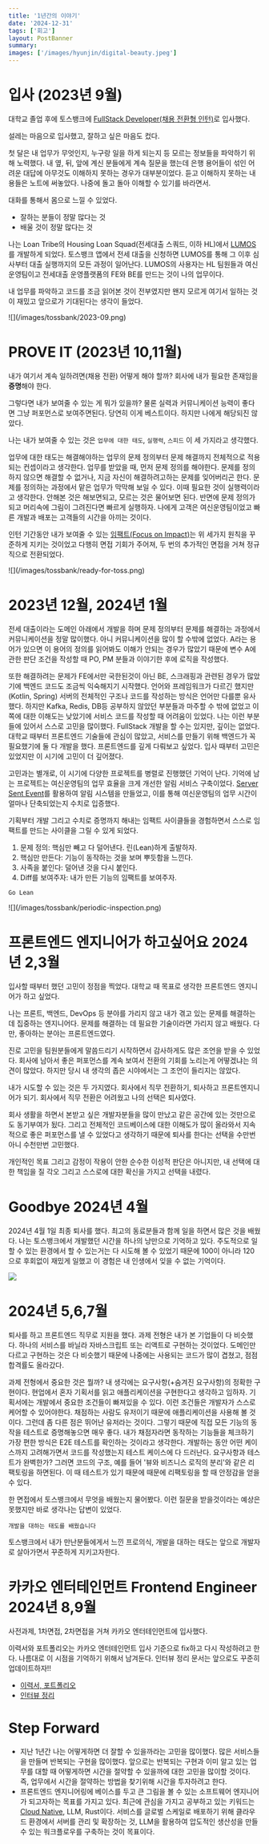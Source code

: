 ```yaml
---
title: '1년간의 이야기'
date: '2024-12-31'
tags: ['회고']
layout: PostBanner
summary:
images: ['/images/hyunjin/digital-beauty.jpeg']
---
```


# 입사 (2023년 9월)

대학교 졸업 후에 토스뱅크에 [FullStack Developer(채용 전환형 인턴)](https://toss.im/career/job-detail?job_id=5778130003&company=%ED%86%A0%EC%8A%A4%EB%B1%85%ED%81%AC&detailedPosition=Admin)로 입사했다.

설레는 마음으로 입사했고, 잘하고 싶은 마음도 컸다.

첫 달은 내 업무가 무엇인지, 누구랑 일을 하게 되는지 등 모르는 정보들을 파악하기 위해 노력했다. 내 옆, 뒤, 앞에 계신 분들에게 계속 질문을 했는데 은행 용어들이 섞인 어려운 대답에 아무것도 이해하지 못하는 경우가 대부분이었다.
듣고 이해하지 못하는 내용들은 노트에 써놓았다. 나중에 돌고 돌아 이해할 수 있기를 바라면서.

대화를 통해서 몸으로 느낄 수 있었다.

- 잘하는 분들이 정말 많다는 것
- 배울 것이 정말 많다는 것

나는 Loan Tribe의 Housing Loan Squad(전세대출 스쿼드, 이하 HL)에서 [LUMOS](https://toss.tech/article/severdeveloper_dynamic_scraping)를 개발하게 되었다.
토스뱅크 앱에서 전세 대출을 신청하면 LUMOS를 통해 그 이후 심사부터 대출 실행까지의 모든 과정이 일어난다. LUMOS의 사용자는 HL 팀원들과 여신운영팀이고 전세대출 운영플랫폼의 FE와 BE를 만드는 것이 나의 업무이다.

내 업무를 파악하고 코드를 조금 읽어본 것이 전부였지만 왠지 모르게 여기서 일하는 것이 재밌고 앞으로가 기대된다는 생각이 들었다.

<div className="mx-auto">![](/images/tossbank/2023-09.png)</div>

# PROVE IT (2023년 10,11월)

내가 여기서 계속 일하려면(채용 전환) 어떻게 해야 할까? 회사에 내가 필요한 존재임을 **증명**해야 한다.

그렇다면 내가 보여줄 수 있는 게 뭐가 있을까? 물론 실력과 커뮤니케이션 능력이 좋다면 그냥 퍼포먼스로 보여주면된다. 당연히 이게 베스트이다. 하지만 나에게 해당되진 않았다.

나는 내가 보여줄 수 있는 것은 `업무에 대한 태도`, `실행력`, `스피드` 이 세 가지라고 생각했다.

업무에 대한 태도는 해결해야하는 업무의 문제 정의부터 문제 해결까지 전체적으로 적용되는 컨셉이라고 생각한다. 업무를 받았을 때, 먼저 문제 정의를 해야한다.
문제를 정의하지 않으면 해결할 수 없거나, 지금 자신이 해결하려고하는 문제를 잊어버리곤 한다. 문제를 정의하는 과정에서 맡은 업무가 막막해 보일 수 있다.
이때 필요한 것이 실행력이라고 생각한다. 안해본 것은 해보면되고, 모르는 것은 물어보면 된다. 반면에 문제 정의가 되고 머리속에 그림이 그려진다면 빠르게 실행하자.
나에게 고객은 여신운영팀이었고 빠른 개발과 배포는 고객들의 시간을 아끼는 것이다.

인턴 기간동안 내가 보여줄 수 있는 [임팩트(Focus on Impact)](https://toss.im/career/article/core-values-are-evolving)는 위 세가지 원칙을 꾸준하게 지키는 것이었고
다행히 면접 기회가 주어져, 두 번의 추가적인 면접을 거쳐 정규직으로 전환되었다.

<div className="mx-auto">![](/images/tossbank/ready-for-toss.png)</div>

# 2023년 12월, 2024년 1월

전세 대출이라는 도메인 아래에서 개발을 하며 문제 정의부터 문제를 해결하는 과정에서 커뮤니케이션을 정말 많이했다.
아니 커뮤니케이션을 많이 할 수밖에 없었다.
A라는 용어가 있으면 이 용어의 정의를 읽어봐도 이해가 안되는 경우가 많았기 때문에 변수 A에 관한 판단 조건을 작성할 때 PO, PM 분들과 이야기한 후에 로직을 작성했다.

또한 해결하려는 문제가 FE에서만 국한된것이 아닌 BE, 스크래핑과 관련된 경우가 많았기에 백엔드 코드도 조금씩 익숙해지기 시작했다.
언어와 프레임워크가 다르긴 했지만(Kotlin, Spring) 서버의 전체적인 구조나 코드를 작성하는 방식은 언어만 다를뿐 유사했다.
하지만 Kafka, Redis, DB등 공부하지 않았던 부분들과 마주할 수 밖에 없었고 이쪽에 대한 이해도는 낮았기에 서비스 코드를 작성할 때 어려움이 있었다.
나는 이런 부분들에 있어서 스스로 고민을 많이했다. FullStack 개발을 할 수는 있지만, 깊이는 없었다.
대학교 때부터 프론트엔드 기술들에 관심이 많았고, 서비스를 만들기 위해 백엔드가 꼭 필요했기에 둘 다 개발을 했다.
프론트엔드를 깊게 다뤄보고 싶었다. 입사 때부터 고민은 있었지만 이 시기에 고민이 더 깊어졌다.

고민과는 별개로, 이 시기에 다양한 프로젝트를 병렬로 진행했던 기억이 난다.
기억에 남는 프로젝트는 여신운영팀의 업무 효율을 크게 개선한 알림 서비스 구축이었다.
[Server Sent Event](https://developer.mozilla.org/ko/docs/Web/API/Server-sent_events/Using_server-sent_events)를 활용하여 알림 시스템을 만들었고, 이를 통해 여신운영팀의 업무 시간이 얼마나 단축되었는지 수치로 입증했다.

기획부터 개발 그리고 수치로 증명까지 해내는 임팩트 사이클들을 경험하면서 스스로 임팩트를 만드는 사이클을 그릴 수 있게 되었다.

1. 문제 정의: 핵심만 빼고 다 덜어낸다. 린(Lean)하게 출발하자.
2. 핵심만 만든다: 기능이 동작하는 것을 보며 뿌듯함을 느낀다.
3. 사족을 붙인다: 덜어낸 것을 다시 붙인다.
4. Diff를 보여주자: 내가 만든 기능의 임팩트를 보여주자.

`Go Lean`

<div className="mx-auto">![](/images/tossbank/periodic-inspection.png)</div>

# 프론트엔드 엔지니어가 하고싶어요 2024년 2,3월

입사할 때부터 했던 고민이 정점을 찍었다. 대학교 때 목표로 생각한 프론트엔드 엔지니어가 하고 싶었다.

나는 프론트, 백엔드, DevOps 등 분야를 가리지 않고 내가 겪고 있는 문제를 해결하는 데 집중하는 엔지니어다.
문제를 해결하는 데 필요한 기술이라면 가리지 않고 배웠다. 다만, 좋아하는 분야는 프론트엔드였다.

진로 고민을 팀원분들에게 말씀드리기 시작하면서 감사하게도 많은 조언을 받을 수 있었다. 회사에 남아서 좋은 퍼포먼스를 계속 보여서 전환의 기회를 노리는게 어떻겠냐는 의견이 많았다.
하지만 당시 내 생각의 좁은 시야에서는 그 조언이 들리지는 않았다.

내가 시도할 수 있는 것은 두 가지였다. 회사에서 직무 전환하기, 퇴사하고 프론트엔지니어가 되기. 회사에서 직무 전환은 어려웠고 나의 선택은 퇴사였다.

회사 생활을 하면서 본받고 싶은 개발자분들을 많이 만났고 같은 공간에 있는 것만으로도 동기부여가 됬다.
그리고 전체적인 코드베이스에 대한 이해도가 많이 올라와서 지속적으로 좋은 퍼포먼스를 낼 수 있었다고 생각하기 때문에 퇴사를 한다는 선택을 수만번 아니 수천만번 고민했다.

개인적인 목표 그리고 감정이 작용이 안한 순수한 이성적 판단은 아니지만, 내 선택에 대한 책임을 질 각오 그리고 스스로에 대한 확신을 가지고 선택을 내렸다.

# Goodbye 2024년 4월

2024년 4월 1일 최종 퇴사를 했다. 최고의 동료분들과 함께 일을 하면서 많은 것을 배웠다.
나는 토스뱅크에서 개발했던 시간을 하나의 낭만으로 기억하고 있다.
주도적으로 일할 수 있는 환경에서 할 수 있는거는 다 시도해 볼 수 있었기 때문에 100이 아니라 120으로 후회없이 재밌게 일했고 이 경험은 내 인생에서 잊을 수 없는 기억이다.

![](/images/tossbank/goodbye.jpg)

# 2024년 5,6,7월

퇴사를 하고 프론트엔드 직무로 지원을 했다.
과제 전형은 내가 본 기업들이 다 비슷했다.
하나의 서비스를 바닐라 자바스크립트 또는 리액트로 구현하는 것이었다.
도메인만 다르고 구현하는 것은 다 비슷했기 때문에 나중에는 사용되는 코드가 많이 겹쳤고, 점점 합격률도 올라갔다.

과제 전형에서 중요한 것은 뭘까?
내 생각에는 요구사항(+숨겨진 요구사항)의 정확한 구현이다.
현업에서 혼자 기획서를 읽고 애플리케이션을 구현한다고 생각하고 임하자.
기획서에는 개발에서 중요한 조건들이 빠져있을 수 있다.
이런 조건들은 개발자가 스스로 케어할 수 있어야한다. 채점하는 사람도 유저이기 때문에 애플리케이션을 사용해 볼 것이다.
그런데 좀 다른 점은 뛰어난 유저라는 것이다. 그렇기 때문에 직접 모든 기능의 동작을 테스트로 증명해놓으면 매우 좋다.
내가 채점자라면 동작하는 기능들을 체크하기 가장 편한 방식은 E2E 테스트를 확인하는 것이라고 생각한다.
개발하는 동안 어떤 케이스까지 고려해가면서 코드를 작성했는지 테스트 케이스에 다 드러난다.
요구사항과 테스트가 완벽한가? 그러면 코드의 구조, 예를 들어 '뷰와 비즈니스 로직의 분리'와 같은 리팩토링을 하면된다.
이 때 테스트가 있기 때문에 때문에 리팩토링을 할 때 안정감을 얻을 수 있다.

한 면접에서 토스뱅크에서 무엇을 배웠는지 물어봤다. 이런 질문을 받을것이라는 예상은 못했지만 바로 생각나는 답변이 있었다.

`개발을 대하는 태도를 배웠습니다`

토스뱅크에서 내가 만난분들에게서 느낀 프로의식, 개발을 대하는 태도는 앞으로 개발자로 살아가면서 꾸준하게 지키고자한다.

# 카카오 엔터테인먼트 Frontend Engineer 2024년 8,9월

사전과제, 1차면접, 2차면접을 거쳐 카카오 엔터테인먼트에 입사했다.

이력서와 포트폴리오는 카카오 엔터테인먼트 입사 기준으로 fix하고 다시 작성하려고 한다. 나름대로 이 시점을 기억하기 위해서 남겨둔다.
인터뷰 정리 문서는 앞으로도 꾸준히 업데이트하자!!

- [이력서, 포트폴리오](https://www.figma.com/design/BMLOut3xTwDaf7ayRQm4Hx/%EC%9D%B4%ED%98%84%EC%A7%84?node-id=0-1&t=6wwXtIRMzivcmG8j-1)
- [인터뷰 정리](https://bttb-interview.vercel.app/)

# Step Forward

- 지난 1년간 나는 어떻게하면 더 잘할 수 있을까라는 고민을 많이했다. 많은 서비스들을 만들며 반복되는 구현을 많이했다.
  앞으로는 반복되는 구현과 이미 알고 있는 업무를 대할 때 어떻게하면 시간을 절약할 수 있을까에 대한 고민을 많이할 것이다.
  즉, 업무에서 시간을 절약하는 방법을 찾기위해 시간을 투자하려고 한다.
- 프론트엔드 엔지니어링에 베이스를 두고 큰 그림을 볼 수 있는 소프트웨어 엔지니어가 되고자하는 목표를 가지고 있다.
  최근에 관심을 가지고 공부하고 있는 키워드는 [Cloud Native](https://aws.amazon.com/ko/what-is/cloud-native/), LLM, Rust이다.
  서비스를 글로벌 스케일로 배포하기 위해 클라우드 환경에서 서버를 관리 및 확장하는 것,
  LLM을 활용하여 압도적인 생산성을 만들 수 있는 워크플로우를 구축하는 것이 목표이다.

